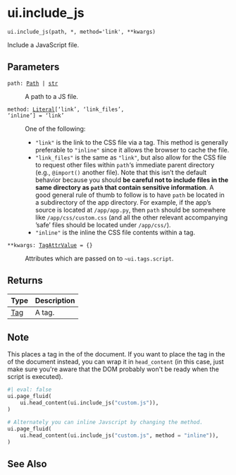 # ui.include_js { #shiny.ui.include_js }

`ui.include_js(path, *, method='link', **kwargs)`

Include a JavaScript file.

## Parameters

<code><span class="parameter-name">path</span><span class="parameter-annotation-sep">:</span> <span class="parameter-annotation">[Path](`pathlib.Path`) \| [str](`str`)</span></code>

:   A path to a JS file.

<code><span class="parameter-name">method</span><span class="parameter-annotation-sep">:</span> <span class="parameter-annotation">[Literal](`typing.Literal`)\['link', 'link_files', 'inline'\]</span> <span class="parameter-default-sep">=</span> <span class="parameter-default">'link'</span></code>

:   One of the following:

    * ``"link"`` is the link to the CSS file via a [](:func:`~ui.tags.link`) tag. This
      method is generally preferable to ``"inline"`` since it allows the browser to
      cache the file.
    * ``"link_files"`` is the same as ``"link"``, but also allow for the CSS file to
      request other files within ``path``'s immediate parent directory (e.g.,
      ``@import()`` another file). Note that this isn't the default behavior because
      you should **be careful not to include files in the same directory as ``path``
      that contain sensitive information**. A good general rule of thumb to follow
      is to have ``path`` be located in a subdirectory of the app directory. For
      example, if the app's source is located at ``/app/app.py``, then ``path``
      should be somewhere like ``/app/css/custom.css`` (and all the other relevant
      accompanying 'safe' files should be located under ``/app/css/``).
    * ``"inline"`` is the inline the CSS file contents within a
      [](:func:`~ui.tags.style`) tag.

<code><span class="parameter-name">**kwargs</span><span class="parameter-annotation-sep">:</span> <span class="parameter-annotation">[TagAttrValue](`htmltools.TagAttrValue`)</span> <span class="parameter-default-sep">=</span> <span class="parameter-default">{}</span></code>

:   Attributes which are passed on to `~ui.tags.script`.

## Returns

| Type                   | Description                    |
|------------------------|--------------------------------|
| [Tag](`htmltools.Tag`) | A [](:func:`~ui.tags.script`) tag. |

## Note

This places a [](:func:`~ui.tags.script`) tag in the [](:func:`~ui.tags.body`) of the
document. If you want to place the tag in the [](:func:`~ui.tags.head`) of the
document instead, you can wrap it in ``head_content`` (in this case, just
make sure you&#x27;re aware that the DOM probably won&#x27;t be ready when the script
is executed).

```python
#| eval: false
ui.page_fluid(
    ui.head_content(ui.include_js("custom.js")),
)

# Alternately you can inline Javscript by changing the method.
ui.page_fluid(
    ui.head_content(ui.include_js("custom.js", method = "inline")),
)
```



## See Also

[](:func:`~ui.tags.script`)
[](:func:`~include_css`)